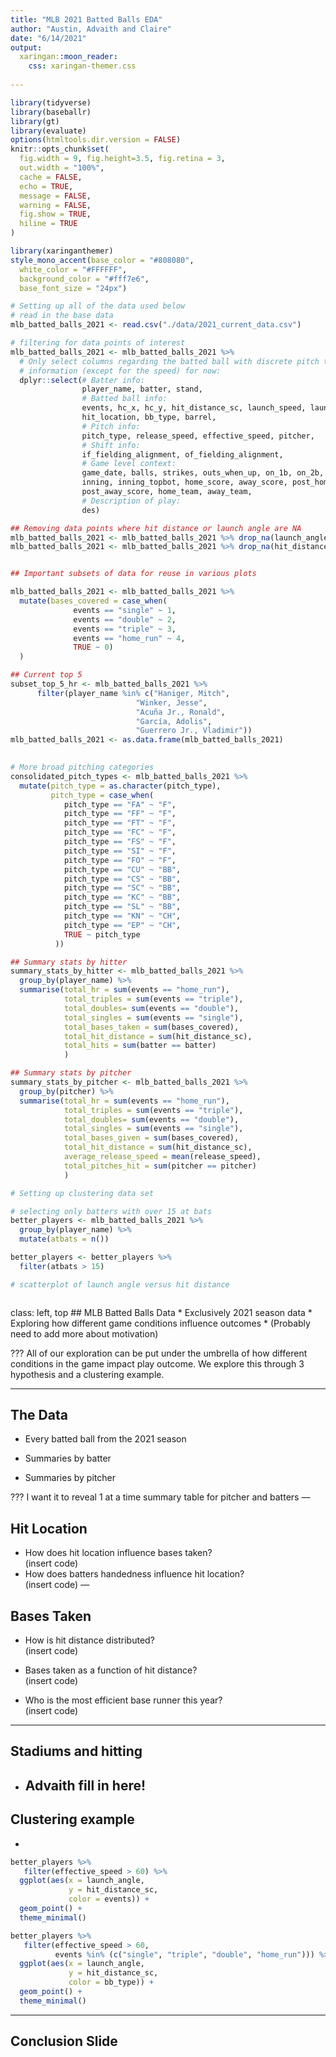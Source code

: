 ```yaml
---
title: "MLB 2021 Batted Balls EDA"
author: "Austin, Advaith and Claire"
date: "6/14/2021"
output:
  xaringan::moon_reader:
    css: xaringan-themer.css
    
---
```


```r
library(tidyverse)
library(baseballr)
library(gt)
library(evaluate)
options(htmltools.dir.version = FALSE)
knitr::opts_chunk$set(
  fig.width = 9, fig.height=3.5, fig.retina = 3,
  out.width = "100%",
  cache = FALSE,
  echo = TRUE,
  message = FALSE, 
  warning = FALSE,
  fig.show = TRUE,
  hiline = TRUE
)
```

```r
library(xaringanthemer)
style_mono_accent(base_color = "#808080",
  white_color = "#FFFFFF",
  background_color = "#fff7e6",
  base_font_size = "24px")
```

```r

# Setting up all of the data used below 
# read in the base data
mlb_batted_balls_2021 <- read.csv("./data/2021_current_data.csv")

# filtering for data points of interest
mlb_batted_balls_2021 <- mlb_batted_balls_2021 %>%
  # Only select columns regarding the batted ball with discrete pitch type
  # information (except for the speed) for now: 
  dplyr::select(# Batter info:
                player_name, batter, stand, 
                # Batted ball info:
                events, hc_x, hc_y, hit_distance_sc, launch_speed, launch_angle,
                hit_location, bb_type, barrel,
                # Pitch info:
                pitch_type, release_speed, effective_speed, pitcher,
                # Shift info:
                if_fielding_alignment, of_fielding_alignment,
                # Game level context:
                game_date, balls, strikes, outs_when_up, on_1b, on_2b, on_3b,
                inning, inning_topbot, home_score, away_score, post_home_score,
                post_away_score, home_team, away_team,
                # Description of play:
                des)

## Removing data points where hit distance or launch angle are NA
mlb_batted_balls_2021 <- mlb_batted_balls_2021 %>% drop_na(launch_angle)
mlb_batted_balls_2021 <- mlb_batted_balls_2021 %>% drop_na(hit_distance_sc)


## Important subsets of data for reuse in various plots

mlb_batted_balls_2021 <- mlb_batted_balls_2021 %>%
  mutate(bases_covered = case_when(
              events == "single" ~ 1,
              events == "double" ~ 2,
              events == "triple" ~ 3,
              events == "home_run" ~ 4,
              TRUE ~ 0)
  )

## Current top 5
subset_top_5_hr <- mlb_batted_balls_2021 %>% 
      filter(player_name %in% c("Haniger, Mitch",
                            "Winker, Jesse",
                            "Acuña Jr., Ronald", 
                            "García, Adolis", 
                            "Guerrero Jr., Vladimir"))
mlb_batted_balls_2021 <- as.data.frame(mlb_batted_balls_2021)
  

# More broad pitching categories 
consolidated_pitch_types <- mlb_batted_balls_2021 %>% 
  mutate(pitch_type = as.character(pitch_type),
         pitch_type = case_when(
            pitch_type == "FA" ~ "F",
            pitch_type == "FF" ~ "F",
            pitch_type == "FT" ~ "F",
            pitch_type == "FC" ~ "F",
            pitch_type == "FS" ~ "F",
            pitch_type == "SI" ~ "F",
            pitch_type == "FO" ~ "F",
            pitch_type == "CU" ~ "BB",
            pitch_type == "CS" ~ "BB",
            pitch_type == "SC" ~ "BB",
            pitch_type == "KC" ~ "BB",
            pitch_type == "SL" ~ "BB",
            pitch_type == "KN" ~ "CH",
            pitch_type == "EP" ~ "CH",
            TRUE ~ pitch_type
          )) 

## Summary stats by hitter
summary_stats_by_hitter <- mlb_batted_balls_2021 %>% 
  group_by(player_name) %>% 
  summarise(total_hr = sum(events == "home_run"), 
            total_triples = sum(events == "triple"),
            total_doubles= sum(events == "double"),
            total_singles = sum(events == "single"),
            total_bases_taken = sum(bases_covered),
            total_hit_distance = sum(hit_distance_sc),
            total_hits = sum(batter == batter)
            )

## Summary stats by pitcher
summary_stats_by_pitcher <- mlb_batted_balls_2021 %>% 
  group_by(pitcher) %>% 
  summarise(total_hr = sum(events == "home_run"), 
            total_triples = sum(events == "triple"),
            total_doubles= sum(events == "double"),
            total_singles = sum(events == "single"),
            total_bases_given = sum(bases_covered),
            total_hit_distance = sum(hit_distance_sc),
            average_release_speed = mean(release_speed),
            total_pitches_hit = sum(pitcher == pitcher)
            )

# Setting up clustering data set

# selecting only batters with over 15 at bats
better_players <- mlb_batted_balls_2021 %>%
  group_by(player_name) %>% 
  mutate(atbats = n()) 

better_players <- better_players %>%
  filter(atbats > 15)

# scatterplot of launch angle versus hit distance



```

class: left, top
## MLB Batted Balls Data
* Exclusively 2021 season data 
* Exploring how different game conditions influence outcomes
* (Probably need to add more about motivation)

???
All of our exploration can be put under the umbrella of how different conditions 
in the game impact play outcome. We explore this through 3 hypothesis and a clustering 
example.


---

## The Data 

* Every batted ball from the 2021 season  


* Summaries by batter 

* Summaries by pitcher 

???
I want it to reveal 1 at a time summary table for pitcher and batters
---

## Hit Location 
* How does hit location influence bases taken?  
(insert code)
* How does batters handedness influence hit location?  
(insert code)
---

## Bases Taken
* How is hit distance distributed?  
(insert code)

* Bases taken as a function of hit distance?  
(insert code)

* Who is the most efficient base runner this year?  
(insert code)

---

## Stadiums and hitting
* Advaith fill in here!
---

## Clustering example
* 
```r
better_players %>%
   filter(effective_speed > 60) %>%
  ggplot(aes(x = launch_angle,
             y = hit_distance_sc,
             color = events)) + 
  geom_point() +
  theme_minimal()
```

```r
better_players %>%
   filter(effective_speed > 60,
          events %in% (c("single", "triple", "double", "home_run"))) %>%
  ggplot(aes(x = launch_angle,
             y = hit_distance_sc,
             color = bb_type)) + 
  geom_point() +
  theme_minimal()
```



---
## Conclusion Slide 




